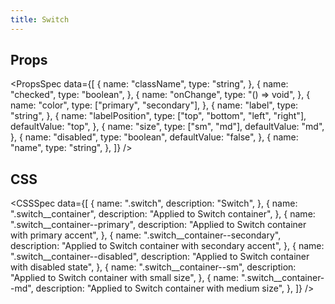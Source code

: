 ```yaml
---
title: Switch
---
```


<Preview name="Switch" />

## Props

<PropsSpec
  data={[
    {
      name: "className",
      type: "string",
    },
    {
      name: "checked",
      type: "boolean",
    },
    {
      name: "onChange",
      type: "() => void",
    },
    {
      name: "color",
      type: ["primary", "secondary"],
    },
    {
      name: "label",
      type: "string",
    },
    {
      name: "labelPosition",
      type: ["top", "bottom", "left", "right"],
      defaultValue: "top",
    },
    {
      name: "size",
      type: ["sm", "md"],
      defaultValue: "md",
    },
    {
      name: "disabled",
      type: "boolean",
      defaultValue: "false",
    },
    {
      name: "name",
      type: "string",
    },
  ]}
/>

## CSS

<CSSSpec
  data={[
    {
      name: ".switch",
      description: "Switch",
    },
    {
      name: ".switch__container",
      description: "Applied to Switch container",
    },
    {
      name: ".switch__container--primary",
      description: "Applied to Switch container with primary accent",
    },
    {
      name: ".switch__container--secondary",
      description: "Applied to Switch container with secondary accent",
    },
    {
      name: ".switch__container--disabled",
      description: "Applied to Switch container with disabled state",
    },
    {
      name: ".switch__container--sm",
      description: "Applied to Switch container with small size",
    },
    {
      name: ".switch__container--md",
      description: "Applied to Switch container with medium size",
    },
  ]}
/>
